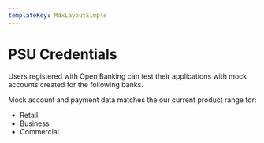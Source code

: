 ```yaml
---
templateKey: MdxLayoutSimple
---
```



PSU Credentials
===============

Users registered with Open Banking can test their applications with mock accounts created for the following banks.

Mock account and payment data matches the our current product range for:

*   Retail
*   Business
*   Commercial

<IbmPSD2TestDataTable />
